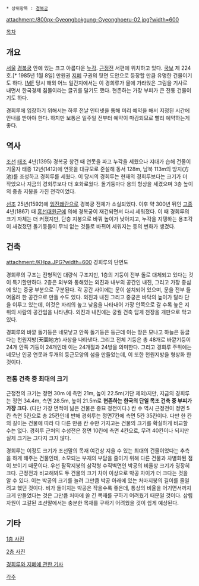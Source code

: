  * 상위항목 : [[경복궁]]

attachment:/800px-Gyeongbokgung-Gyeonghoeru-02.jpg?width=600

[[목차]]

== 개요 ==
[[서울]] [[경복궁]] 안에 있는 크고 아름다운 [[누각]]. [[근정전]] 서편에 위치하고 있다. [[국보]] 제 224호.[* 1985년 1월 8일] 만원권 [[지폐]] 구권의 뒷면 도안으로 등장할 만큼 유명한 건물이기도 하다. [[IMF]] 당시 해외 어느 일간지에서는 이 경희루가 물에 가라앉은 그림을 기사로 내면서 한국경제 침몰이라는 글귀를 달기도 했다. 현존하는 가장 부피가 큰 전통 건물이기도 하다.

경회루에 입장하기 위해서는 하루 전날 인터넷을 통해 미리 예약을 해서 지정된 시간에 안내를 받아야 한다. 하지만 보통은 일주일 전부터 예약이 마감되므로 빨리 예약하는게 좋다.
== 역사 ==
[[조선]] [[태조]] 4년(1395) 경복궁 창건 때 연못을 파고 누각을 세웠으나 지대가 습해 건물이 기울자 태종 12년(1412)에 연못을 대규모로 준설해 동서 128m, 남북 113m의 방지(方池)를 조성하고 경회루를 세웠다. 이 당시의 경회루는 현재의 경회루보다는 크기가 더 작았으나 지금의 경회루보다 더 호화로웠다. 돌기둥마다 용의 형상을 세겼으며 3층 높이의 중층 지붕을 가진 전각이었다.

[[선조]] 25년(1592)에 [[임진왜란]]으로 경복궁 전체가 소실되었다. 이후 약 300년 뒤인 [[고종]] 4년(1867) 때 [[흥선대원군]]에 의해 경복궁이 재건되면서 다시 세워졌다. 이 때 경회루의 크기 자체는 더 커졌지만, 단층 지붕으로 바꿔 높이가 낮아지고, 누각을 지탱하는 용조각이 새겼졌던 돌기둥들이 무늬 없는 것들로 바뀌어 세워지는 등의 변화가 생겼다. 


== 건축 ==
attachment:/KHpa.JPG?width=600
경회루의 단면도

경회루의 구조는 전형적인 대량식 구조지만, 1층의 기둥이 전부 돌로 대체되고 있다는 것이 특기할만하다. 2층은 외부와 통해있는 외진과 내부의 공간인 내진, 그리고 가장 중심에 있는 중궁 부분으로 구분된다. 각 공간 사이에는 문이 설치되어 있으며, 문을 전부 들어올려 한 공간으로 만들 수도 있다. 외진과 내진 그리고 중궁은 바닥의 높이가 달라 단을 이루고 있는데, 이것은 자리의 높고 낮음을 나타내어 가장 안쪽으로 갈 수록 높은 지위의 사람의 공간임을 나타낸다. 외진과 내진에는 궁궐 건축 답게 천장을 개판으로 막고 있다. 

경회루의 바깥 돌기둥은 네모낳고 안쪽 돌기둥은 둥근데 이는 땅은 모나고 하늘은 둥글다는 천원지방(天圜地方) 사상을 나타낸다. 그리고 전체 기둥은 총 48개로 바깥기둥이 24개 안쪽 기둥이 24개인데 이는 24개절과 24방을 의미한다. 그리고 경회루 주위에는 네모난 인공 연못과 두개의 둥근모양의 섬을 만들었는데, 이 또한 천원지방을 형상화 한 것이다.
=== 전통 건축 중 최대의 크기 ===
근정전의 크기는 정면 30m 에 측면 21m, 높이 22.5m(기단 제외)지만, 지금의 경회루는 정면 34.4m, 측면 28.5m, 높이 21.5m로 '''현존하는 한국의 단일 목조 건축 중 부피가 가장 크다.''' (다만 가장 면적이 넒은 건물은 종묘 정전이다.) 칸 수 역시 근정전이 정면 5칸 측면 5칸으로 총 25칸인데 반해 경회루는 정면7칸에 측면 5칸 35칸이다. 다만 한 칸의 길이는 건물에 따라 다 다른 만큼 칸 수만 가지고는 건물의 크기를 확실하게 비교할 수는 없다. 경회루 근처의 수성전은 정면 10칸에 측면 4칸으로, 무려 40칸이나 되지만 실제 크기는 그다지 크지 않다. 

경회루는 이정도 크기가 조선말의 목재 여건상 지을 수 있는 최대의 건물이었다는 추측을 하게 해주는 건물인데, 소모되는 부재의 부담을 줄이기 위해 다른 건물과 차별화된 점이 보이기 때문이다. 우선 팔작지붕의 삼각형 수직벽면인 박공의 비율상 크기가 굉장히 크다. 근정전과 비교해봐도 두 건물의 크기 차이 이상으로 박공 차이가 더 크다는 것을 알 수 있다. 이는 박공의 크기를 늘려 그만큼 박공 아래에 있는 처마지붕의 길이를 줄일려고 했던 것이다. 비가 들이치는 박공은 작을수록 좋은데, 통상의 비율을 어기면서까지 크게 만들었다는 것은 그만큼 처마에 쓸 긴 목재를 구하기 어려웠기 때문일 것이다. 삼림자원이 고갈된 조선말에서는 충분한 목재를 구하기 어려웠을 것이 쉽게 예상된다.

== 기타 ==
[http://blog.naver.com/PostView.nhn?blogId=misorahibari&logNo=100146609911&viewDate=&currentPage=1&listtype=0&from=postList&userTopListOpen=false&userTopListCount=5&userTopListManageOpen=false&userTopListCurrentPage=undefined 1층 사진]

[http://blog.naver.com/PostView.nhn?blogId=misorahibari&logNo=100146690453 2층 사진]

[http://www.ohmynews.com/NWS_Web/view/at_pg.aspx?CNTN_CD=A0000106470 경회루와 지폐에 관한 기사]


[[각주]]

